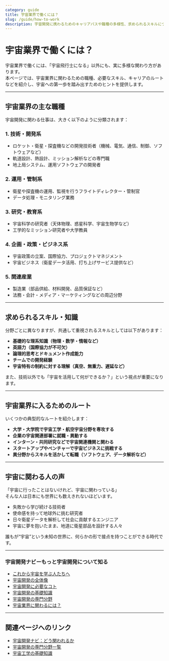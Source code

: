 ```yaml
---
category: guide
title: 宇宙業界で働くには？
slug: /guide/how-to-work
description: 宇宙開発に携わるためのキャリアパスや職種の多様性、求められるスキルについて紹介します。
---
```




<Head>
  <script type="application/ld+json">
    {`{
      "@context": "https://schema.org",
      "@type": "DefinedTerm",
      "name": "宇宙業界で働くには？",
      "inDefinedTermSet": "https://www.space-portal.org",
      "termCode": "how-to-work",
      "description": "宇宙開発に携わるためのキャリアパスや職種の多様性、求められるスキルについて紹介します。",
      "url": "https://www.space-portal.org/docs/guide/how-to-work"
    }`}
  </script>
</Head>

# 宇宙業界で働くには？

宇宙業界で働くには、「宇宙飛行士になる」以外にも、実に多様な関わり方があります。  
本ページでは、宇宙業界に関わるための職種、必要なスキル、キャリアのルートなどを紹介し、宇宙への第一歩を踏み出すためのヒントを提供します。

---

## 宇宙業界の主な職種

宇宙開発に関わる仕事は、大きく以下のように分類されます：

### 1. 技術・開発系
- ロケット・衛星・探査機などの開発技術者（機械、電気、通信、制御、ソフトウェアなど）
- 軌道設計、熱設計、ミッション解析などの専門職
- 地上局システム、運用ソフトウェアの開発者

### 2. 運用・管制系
- 衛星や探査機の運用、監視を行うフライトディレクター・管制官
- データ処理・モニタリング業務

### 3. 研究・教育系
- 宇宙科学の研究者（天体物理、惑星科学、宇宙生物学など）
- 工学的なミッション研究者や大学教員

### 4. 企画・政策・ビジネス系
- 宇宙政策の立案、国際協力、プロジェクトマネジメント
- 宇宙ビジネス（衛星データ活用、打ち上げサービス提供など）

### 5. 関連産業
- 製造業（部品供給、材料開発、品質保証など）
- 法務・会計・メディア・マーケティングなどの周辺分野

---

## 求められるスキル・知識

分野ごとに異なりますが、共通して重視されるスキルとしては以下があります：

- **基礎的な理系知識（物理・数学・情報など）**
- **英語力（国際協力が不可欠）**
- **論理的思考とドキュメント作成能力**
- **チームでの開発経験**
- **宇宙特有の制約に対する理解（真空、無重力、遅延など）**

また、技術以外でも「宇宙を活用して何ができるか？」という視点が重要になります。

---

## 宇宙業界に入るためのルート

いくつかの典型的なルートを紹介します：

- **大学・大学院で宇宙工学・航空宇宙分野を専攻する**
- **企業の宇宙関連部署に就職・異動する**
- **インターン・共同研究などで宇宙関連機関と関わる**
- **スタートアップやベンチャーで宇宙ビジネスに挑戦する**
- **異分野からスキルを活かして転職（ソフトウェア、データ解析など）**

---

## 宇宙に関わる人の声

「宇宙に行ったことはないけれど、宇宙に関わっている」  
そんな人は日本にも世界にも数えきれないほどいます。

- 失敗から学び続ける技術者  
- 使命感を持って地球外に挑む研究者  
- 日々衛星データを解析して社会に貢献するエンジニア  
- 宇宙に夢を抱いたまま、地道に衛星部品を設計する人々

誰もが“宇宙”という未知の世界に、何らかの形で接点を持つことができる時代です。

---

### 宇宙開発ナビーもっと宇宙開発について知る
- [これから宇宙を学ぶ人たちへ](/docs/navi/intro-to-space-dev/)
- [宇宙開発の全体像](/docs/navi/space-dev-overview/)
- [宇宙開発に必要なコト](/docs/navi/what-is-needed/)
- [宇宙開発の基礎知識](/docs/navi/basic-knowledge/)
- [宇宙開発の専門分野](/docs/navi/region-of-expertise/)
- [宇宙業界に関わるには？](/docs/navi/how-to-commit/)

---

## 関連ページへのリンク

- [宇宙開発ナビ：どう関われるか](/docs/navi/intro-to-space-dev/)
- [宇宙開発の専門分野一覧](/docs/navi/region-of-expertise/)
- [宇宙工学の基礎知識](/docs/navi/basic-knowledge/)

